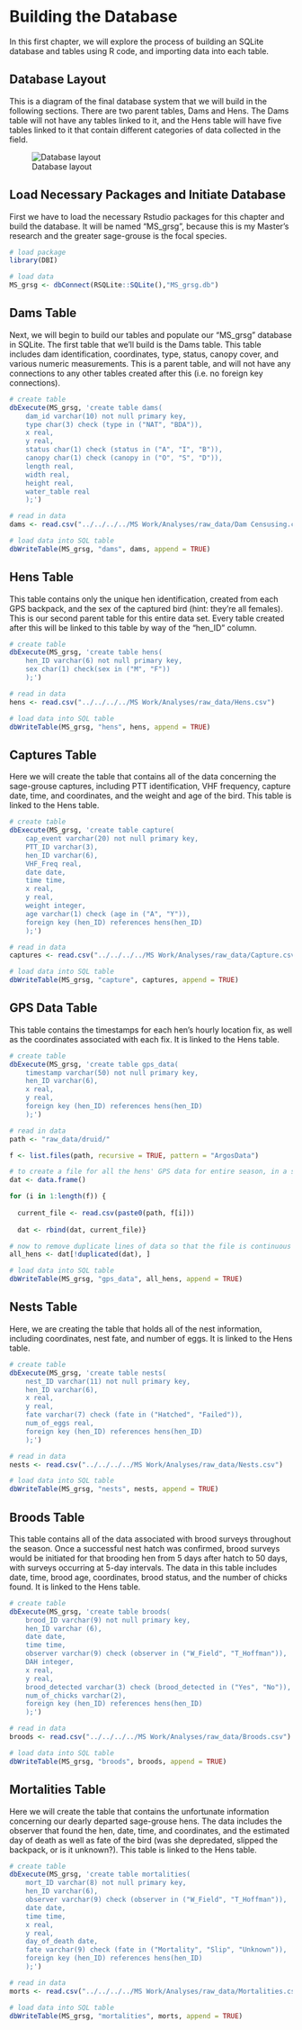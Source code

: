 # Building the Database

In this first chapter, we will explore the process of building an SQLite database and tables using R code, and importing data into each table.

## Database Layout

This is a diagram of the final database system that we will build in the following sections. There are two parent tables, Dams and Hens. The Dams table will not have any tables linked to it, and the Hens table will have five tables linked to it that contain different categories of data collected in the field.

![Database layout](../../Assignments/Assignment_4.png)

## Load Necessary Packages and Initiate Database

First we have to load the necessary Rstudio packages for this chapter and build the database. It will be named "MS_grsg", because this is my Master's research and the greater sage-grouse is the focal species.

```r
# load package
library(DBI)

# load data
MS_grsg <- dbConnect(RSQLite::SQLite(),"MS_grsg.db")
```

## Dams Table

Next, we will begin to build our tables and populate our "MS_grsg" database in SQLite. The first table that we'll build is the Dams table. This table includes dam identification, coordinates, type, status, canopy cover, and various numeric measurements. This is a parent table, and will not have any connections to any other tables created after this (i.e. no foreign key connections).

```r
# create table
dbExecute(MS_grsg, 'create table dams(
    dam_id varchar(10) not null primary key,
    type char(3) check (type in ("NAT", "BDA")),
    x real,
    y real,
    status char(1) check (status in ("A", "I", "B")),
    canopy char(1) check (canopy in ("O", "S", "D")),
    length real,
    width real,
    height real,
    water_table real
    );')

# read in data
dams <- read.csv("../../../../MS Work/Analyses/raw_data/Dam Censusing.csv")

# load data into SQL table
dbWriteTable(MS_grsg, "dams", dams, append = TRUE)
```

## Hens Table

This table contains only the unique hen identification, created from each GPS backpack, and the sex of the captured bird (hint: they're all females). This is our second parent table for this entire data set. Every table created after this will be linked to this table by way of the "hen_ID" column.

```r
# create table
dbExecute(MS_grsg, 'create table hens(
    hen_ID varchar(6) not null primary key,
    sex char(1) check(sex in ("M", "F"))
    );')

# read in data
hens <- read.csv("../../../../MS Work/Analyses/raw_data/Hens.csv")

# load data into SQL table
dbWriteTable(MS_grsg, "hens", hens, append = TRUE)
```

## Captures Table

Here we will create the table that contains all of the data concerning the sage-grouse captures, including PTT identification, VHF frequency, capture date, time, and coordinates, and the weight and age of the bird. This table is linked to the Hens table.

```r
# create table
dbExecute(MS_grsg, 'create table capture(
    cap_event varchar(20) not null primary key,
    PTT_ID varchar(3),
    hen_ID varchar(6),
    VHF_Freq real,
    date date,
    time time,
    x real,
    y real,
    weight integer,
    age varchar(1) check (age in ("A", "Y")),
    foreign key (hen_ID) references hens(hen_ID)
    );')

# read in data
captures <- read.csv("../../../../MS Work/Analyses/raw_data/Capture.csv")

# load data into SQL table
dbWriteTable(MS_grsg, "capture", captures, append = TRUE)
```

## GPS Data Table

This table contains the timestamps for each hen's hourly location fix, as well as the coordinates associated with each fix. It is linked to the Hens table.

```r
# create table
dbExecute(MS_grsg, 'create table gps_data(
    timestamp varchar(50) not null primary key,
    hen_ID varchar(6),
    x real,
    y real,
    foreign key (hen_ID) references hens(hen_ID)
    );')

# read in data
path <- "raw_data/druid/"

f <- list.files(path, recursive = TRUE, pattern = "ArgosData")

# to create a file for all the hens' GPS data for entire season, in a single .csv
dat <- data.frame()

for (i in 1:length(f)) {
  
  current_file <- read.csv(paste0(path, f[i]))
  
  dat <- rbind(dat, current_file)}

# now to remove duplicate lines of data so that the file is continuous
all_hens <- dat[!duplicated(dat), ]

# load data into SQL table
dbWriteTable(MS_grsg, "gps_data", all_hens, append = TRUE)
```

## Nests Table

Here, we are creating the table that holds all of the nest information, including coordinates, nest fate, and number of eggs. It is linked to the Hens table.

```r
# create table
dbExecute(MS_grsg, 'create table nests(
    nest_ID varchar(11) not null primary key,
    hen_ID varchar(6),
    x real,
    y real,
    fate varchar(7) check (fate in ("Hatched", "Failed")),
    num_of_eggs real,
    foreign key (hen_ID) references hens(hen_ID)
    );')

# read in data
nests <- read.csv("../../../../MS Work/Analyses/raw_data/Nests.csv")

# load data into SQL table
dbWriteTable(MS_grsg, "nests", nests, append = TRUE)
```

## Broods Table

This table contains all of the data associated with brood surveys throughout the season. Once a successful nest hatch was confirmed, brood surveys would be initiated for that brooding hen from 5 days after hatch to 50 days, with surveys occurring at 5-day intervals. The data in this table includes date, time, brood age, coordinates, brood status, and the number of chicks found. It is linked to the Hens table.

```r
# create table
dbExecute(MS_grsg, 'create table broods(
    brood_ID varchar(9) not null primary key,
    hen_ID varchar (6),
    date date,
    time time,
    observer varchar(9) check (observer in ("W_Field", "T_Hoffman")),
    DAH integer,
    x real,
    y real,
    brood_detected varchar(3) check (brood_detected in ("Yes", "No")),
    num_of_chicks varchar(2),
    foreign key (hen_ID) references hens(hen_ID)
    );')

# read in data
broods <- read.csv("../../../../MS Work/Analyses/raw_data/Broods.csv")

# load data into SQL table
dbWriteTable(MS_grsg, "broods", broods, append = TRUE)
```

## Mortalities Table

Here we will create the table that contains the unfortunate information concerning our dearly departed sage-grouse hens. The data includes the observer that found the hen, date, time, and coordinates, and the estimated day of death as well as fate of the bird (was she depredated, slipped the backpack, or is it unknown?). This table is linked to the Hens table.

```r
# create table
dbExecute(MS_grsg, 'create table mortalities(
    mort_ID varchar(8) not null primary key,
    hen_ID varchar(6),
    observer varchar(9) check (observer in ("W_Field", "T_Hoffman")),
    date date,
    time time,
    x real,
    y real,
    day_of_death date,
    fate varchar(9) check (fate in ("Mortality", "Slip", "Unknown")),
    foreign key (hen_ID) references hens(hen_ID)
    );')

# read in data
morts <- read.csv("../../../../MS Work/Analyses/raw_data/Mortalities.csv")

# load data into SQL table
dbWriteTable(MS_grsg, "mortalities", morts, append = TRUE)
```
